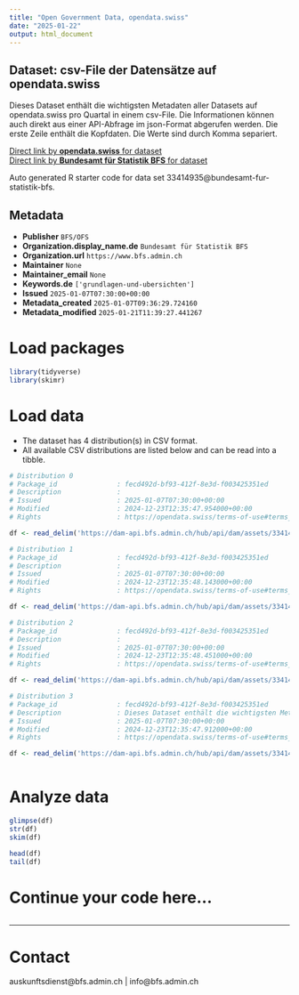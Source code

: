 ```yaml
---
title: "Open Government Data, opendata.swiss"
date: "2025-01-22"
output: html_document
---
```


## Dataset: csv-File der Datensätze auf opendata.swiss

Dieses Dataset enthält die wichtigsten Metadaten aller Datasets auf opendata.swiss pro Quartal in einem csv-File. Die Informationen können auch direkt aus einer API-Abfrage im json-Format abgerufen werden. Die erste Zeile enthält die Kopfdaten. Die Werte sind durch Komma separiert.

[Direct link by **opendata.swiss** for dataset](https://opendata.swiss/de/dataset/csv-file-der-datensatze-auf-opendata-swiss1)<br>
[Direct link by **Bundesamt für Statistik BFS** for dataset](https://www.bfs.admin.ch/asset/de/ts-d-00.02-OGD-03)

Auto generated R starter code for data set 33414935@bundesamt-fur-statistik-bfs.

## Metadata

- **Publisher** `BFS/OFS`
- **Organization.display_name.de** `Bundesamt für Statistik BFS`
- **Organization.url** `https://www.bfs.admin.ch`
- **Maintainer** `None`
- **Maintainer_email** `None`
- **Keywords.de** `['grundlagen-und-ubersichten']`
- **Issued** `2025-01-07T07:30:00+00:00`
- **Metadata_created** `2025-01-07T09:36:29.724160`
- **Metadata_modified** `2025-01-21T11:39:27.441267`


# Load packages

```r

library(tidyverse)
library(skimr)

```

# Load data

-   The dataset has 4 distribution(s) in CSV format.
-   All available CSV distributions are listed below and can be read into a tibble.

```r

# Distribution 0
# Package_id               : fecd492d-bf93-412f-8e3d-f003425351ed
# Description              : 
# Issued                   : 2025-01-07T07:30:00+00:00
# Modified                 : 2024-12-23T12:35:47.954000+00:00
# Rights                   : https://opendata.swiss/terms-of-use#terms_open

df <- read_delim('https://dam-api.bfs.admin.ch/hub/api/dam/assets/33414956/master')

# Distribution 1
# Package_id               : fecd492d-bf93-412f-8e3d-f003425351ed
# Description              : 
# Issued                   : 2025-01-07T07:30:00+00:00
# Modified                 : 2024-12-23T12:35:48.143000+00:00
# Rights                   : https://opendata.swiss/terms-of-use#terms_open

df <- read_delim('https://dam-api.bfs.admin.ch/hub/api/dam/assets/33414954/master')

# Distribution 2
# Package_id               : fecd492d-bf93-412f-8e3d-f003425351ed
# Description              : 
# Issued                   : 2025-01-07T07:30:00+00:00
# Modified                 : 2024-12-23T12:35:48.451000+00:00
# Rights                   : https://opendata.swiss/terms-of-use#terms_open

df <- read_delim('https://dam-api.bfs.admin.ch/hub/api/dam/assets/33414948/master')

# Distribution 3
# Package_id               : fecd492d-bf93-412f-8e3d-f003425351ed
# Description              : Dieses Dataset enthält die wichtigsten Metadaten aller Datasets auf opendata.swiss pro Quartal in einem csv-File. Die Informationen können auch direkt aus einer API-Abfrage im json-Format abgerufen werden. Die erste Zeile enthält die Kopfdaten. Die Werte sind durch Komma separiert.
# Issued                   : 2025-01-07T07:30:00+00:00
# Modified                 : 2024-12-23T12:35:47.912000+00:00
# Rights                   : https://opendata.swiss/terms-of-use#terms_open

df <- read_delim('https://dam-api.bfs.admin.ch/hub/api/dam/assets/33414943/master')



```

# Analyze data

```r

glimpse(df)
str(df)
skim(df)

head(df)
tail(df)

```

# Continue your code here...

```r

```

------------------------------------------------------------------------

# Contact

auskunftsdienst@bfs.admin.ch | info@bfs.admin.ch
